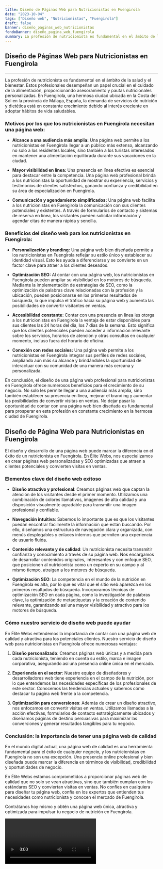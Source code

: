 ```yaml
---
title: Diseño de Páginas Web para Nutricionistas en Fuengirola
date: "2023-10-04"
tags: ["Diseño web", "Nutricionistas", "Fuengirola"]
draft: false
banner: diseño_paginas_web_nutricionistas
fondoBanner: diseño_pagina_web_fuengirola
summary: La profesión de nutricionista es fundamental en el ámbito de la salud y el bienestar. Estos profesionales desempeñan un papel crucial en el cuidado de la alimentación, proporcionando asesoramiento y pautas nutricionales personalizadas. En Fuengirola, una hermosa ciudad ubicada en la Costa del Sol en la provincia de Málaga, España, la demanda de servicios de nutrición y dietética está en constante crecimiento debido al interés creciente en adoptar hábitos de vida saludables.
---
```



## **Diseño de Páginas Web para Nutricionistas en Fuengirola**

---

La profesión de nutricionista es fundamental en el ámbito de la salud y el bienestar. Estos profesionales desempeñan un papel crucial en el cuidado de la alimentación, proporcionando asesoramiento y pautas nutricionales personalizadas. En Fuengirola, una hermosa ciudad ubicada en la Costa del Sol en la provincia de Málaga, España, la demanda de servicios de nutrición y dietética está en constante crecimiento debido al interés creciente en adoptar hábitos de vida saludables.

### Motivos por los que los nutricionistas en Fuengirola necesitan una página web:

- **Alcance a una audiencia más amplia:** Una página web permite a los nutricionistas en Fuengirola llegar a un público más extenso, alcanzando no solo a los residentes locales, sino también a los turistas interesados en mantener una alimentación equilibrada durante sus vacaciones en la ciudad.

- **Mayor visibilidad en línea:** Una presencia en línea efectiva es esencial para destacar entre la competencia. Una página web profesional brinda a los nutricionistas la oportunidad de mostrar su experiencia, servicios y testimonios de clientes satisfechos, ganando confianza y credibilidad en su área de especialización en Fuengirola.

- **Comunicación y agendamiento simplificados:** Una página web facilita a los nutricionistas en Fuengirola la comunicación con sus clientes potenciales y existentes. A través de formularios de contacto y sistemas de reserva en línea, los visitantes pueden solicitar información y agendar citas de manera rápida y sencilla.

### Beneficios del diseño web para los nutricionistas en Fuengirola:

- **Personalización y branding:** Una página web bien diseñada permite a los nutricionistas en Fuengirola reflejar su estilo único y establecer su identidad visual. Esto les ayuda a diferenciarse y se convierte en un factor clave para atraer a los clientes deseados.

- **Optimización SEO:** Al contar con una página web, los nutricionistas en Fuengirola pueden ampliar su visibilidad en los motores de búsqueda. Mediante la implementación de estrategias de SEO, como la optimización de palabras clave relacionadas con la profesión y la ubicación, pueden posicionarse en los primeros resultados de búsqueda, lo que impulsa el tráfico hacia su página web y aumenta las posibilidades de convertir visitantes en ventas.

- **Accesibilidad constante:** Contar con una presencia en línea les otorga a los nutricionistas en Fuengirola la ventaja de estar disponibles para sus clientes las 24 horas del día, los 7 días de la semana. Esto significa que los clientes potenciales pueden acceder a información relevante sobre los servicios, horarios de atención y otras consultas en cualquier momento, incluso fuera del horario de oficina.

- **Conexión con redes sociales:** Una página web permite a los nutricionistas en Fuengirola integrar sus perfiles de redes sociales, ampliando aún más su alcance y brindándoles la oportunidad de interactuar con su comunidad de una manera más cercana y personalizada.

En conclusión, el diseño de una página web profesional para nutricionistas en Fuengirola ofrece numerosos beneficios para el crecimiento de su negocio. No solo les permite llegar a una audiencia más amplia, sino también establecer su presencia en línea, mejorar el branding y aumentar las posibilidades de convertir visitas en ventas. No dejar pasar la oportunidad de contar con una página web bien diseñada es fundamental para prosperar en esta profesión en constante crecimiento en la hermosa ciudad de Fuengirola.

<GifSeo />

<Cta />

## Diseño de Página Web para Nutricionistas en Fuengirola

El diseño y desarrollo de una página web puede marcar la diferencia en el éxito de un nutricionista en Fuengirola. En Élite Webs, nos especializamos en crear páginas web personalizadas y SEO optimizadas que atraen a clientes potenciales y convierten visitas en ventas.

### Elementos clave del diseño web exitoso

- **Diseño atractivo y profesional**: Creamos páginas web que captan la atención de los visitantes desde el primer momento. Utilizamos una combinación de colores llamativos, imágenes de alta calidad y una disposición visualmente agradable para transmitir una imagen profesional y confiable.

- **Navegación intuitiva**: Sabemos lo importante que es que los visitantes puedan encontrar fácilmente la información que están buscando. Por ello, diseñamos una estructura de navegación clara y organizada, con menús desplegables y enlaces internos que permiten una experiencia de usuario fluida.

- **Contenido relevante y de calidad**: Un nutricionista necesita transmitir confianza y conocimiento a través de su página web. Nos encargamos de desarrollar contenidos originales, interesantes y con enfoque SEO, que posicionen al nutricionista como un experto en su campo y al mismo tiempo, atraigan a los motores de búsqueda.

- **Optimización SEO**: La competencia en el mundo de la nutrición en Fuengirola es alta, por lo que es vital que el sitio web aparezca en los primeros resultados de búsqueda. Incorporamos técnicas de optimización SEO en cada página, como la investigación de palabras clave, la optimización de metaetiquetas y la creación de contenido relevante, garantizando así una mayor visibilidad y atractivo para los motores de búsqueda.

### Cómo nuestro servicio de diseño web puede ayudar

En Élite Webs entendemos la importancia de contar con una página web de calidad y atractiva para los potenciales clientes. Nuestro servicio de diseño web para nutricionistas en Fuengirola ofrece numerosas ventajas:

1. **Diseño personalizado**: Creamos páginas web únicas y a medida para cada nutricionista, teniendo en cuenta su estilo, marca e imagen corporativa, asegurando así una presencia online única en el mercado.

2. **Experiencia en el sector**: Nuestro equipo de diseñadores y desarrolladores web tiene experiencia en el campo de la nutrición, por lo que entendemos las necesidades específicas de los profesionales de este sector. Conocemos las tendencias actuales y sabemos cómo destacar tu página web frente a la competencia.

3. **Optimización para conversiones**: Además de crear un diseño atractivo, nos enfocamos en convertir visitas en ventas. Utilizamos llamadas a la acción efectivas, formularios de contacto estratégicamente ubicados y diseñamos páginas de destino persuasivas para maximizar las conversiones y generar resultados tangibles para tu negocio.

### Conclusión: la importancia de tener una página web de calidad

En el mundo digital actual, una página web de calidad es una herramienta fundamental para el éxito de cualquier negocio, y los nutricionistas en Fuengirola no son una excepción. Una presencia online profesional y bien diseñada puede marcar la diferencia en términos de visibilidad, credibilidad y oportunidades de negocio.

En Élite Webs estamos comprometidos a proporcionar páginas web de calidad que no solo se vean atractivas, sino que también cumplan con los estándares SEO y conviertan visitas en ventas. No confíes en cualquiera para diseñar tu página web, confía en los expertos que entienden tus necesidades como nutricionista y conocen el mercado de Fuengirola.

Contrátanos hoy mismo y obtén una página web única, atractiva y optimizada para impulsar tu negocio de nutrición en Fuengirola.

<Video />

<CtaBot job="Nutricionistas" city="Fuengirola" />

<Gmaps query="Fuengirola+españa+maps" />
